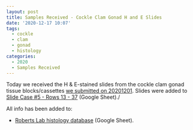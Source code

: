 ```yaml
---
layout: post
title: Samples Received - Cockle Clam Gonad H and E Slides
date: '2020-12-17 10:07'
tags:
  - cockle
  - clam
  - gonad
  - histology
categories:
  - 2020
  - Samples Received
---
```

Today we received the H & E-stained slides from the cockle clam gonad tissue blocks/cassettes [we submitted on 20201201](https://robertslab.github.io/sams-notebook/posts/2020/2020-12-01-Samples-Submitted---Cockle-Clam-Gonad-Histology-Cassettes-for-H-and-E/). Slides were added to [Slide Case #5 - Rows 13 - 37](http://b.link/srlab-histology-db) (Google Sheet)./

All info has been added to:

- [Roberts Lab histology database](http://b.link/srlab-histology-db) (Google Sheet).
